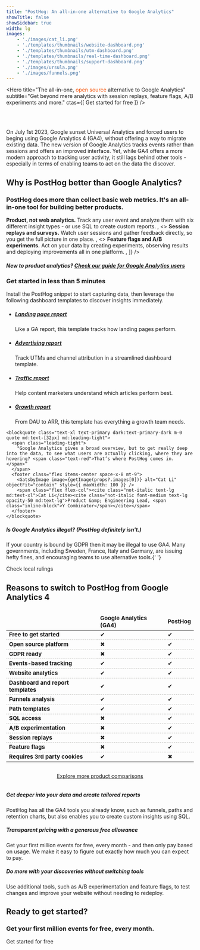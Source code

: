 ```yaml
---
title: "PostHog: An all-in-one alternative to Google Analytics"
showTitle: false
showSidebar: true
width: lg
images:
    - './images/cat_li.png'
    - './templates/thumbnails/website-dashboard.png'
    - './templates/thumbnails/utm-dashboard.png'
    - './templates/thumbnails/real-time-dashboard.png'
    - './templates/thumbnails/support-dashboard.png'
    - './images/ursula.png'
    - './images/funnels.png'
---
```



<Hero
    title="The all-in-one, <span style='color: #f64e00;'>open source</span> alternative to Google Analytics"
    subtitle="Get beyond mere analytics with session replays, feature flags, A/B experiments and more."
    ctas={[
        <CallToAction width="56" to="https://app.posthog.com/">
            Get started for free
        </CallToAction>
    ]}
/>

<div>
<br>
</br>
<p className="font-semibold mt-2 md:mt-3 text-center pb-5 pt-5 ">
On July 1st 2023, Google sunset Universal Analytics and forced users to beging using Google Analytics 4 (GA4), without offering a way to migrate existing data. The new version of Google Analytics tracks events rather than sessions and offers an improved interface. Yet, while GA4 offers a more modern approach to tracking user activity, it still lags behind other tools - especially in terms of enabling teams to act on the data the discover.
</p>
</div>

<Section>
<h2 className="text-3xl lg:text-5xl text-center">Why is PostHog better than Google Analytics?</h2>
<h3 className="m-0 font-semibold mt-2 md:mt-3 text-center pb-5">PostHog does more than collect basic web metrics. It's an all-in-one tool for building better products.</h3>
<FeatureSnapshot
        image={funnel}
        features={[
            <>
                <strong>Product, not web analytics.</strong> Track any user event and analyze them with six different insight types - or use SQL to create custom reports.
            </>,
            <>
                <strong>Session replays and surveys.</strong> Watch user sessions and gather feedback directly, so you get the full picture in one place.
            </>,
            <>
                <strong>Feature flags and A/B experiments.</strong> Act on your data by creating experiments, observing results and deploying improvements all in one platform.
            </>,
        ]}
    />
<h5 className="text-center pt-5">New to product analytics? <a href="/blog/google-analytics-to-posthog">Check our guide for Google Analytics users</a></h5>
</Section>

<section className="my-24 px-5">
  <div className="max-w-screen-2xl mx-auto">
    <h3 class="text-2xl lg:text-3xl m-0 text-center mb-6 sm:mb-16 lg:mb-8">Get started in less than 5 minutes</h3>
    <p className="m-0 font-semibold mt-2 md:mt-3 text-center pb-5">Install the PostHog snippet to start capturing data, then leverage the following dashboard templates to discover insights immediately.</p>
    <div class="flex justify-center">
      <ul class="m-0 p-0 list-none inline-grid sm:grid-cols-2 lg:grid-cols-4 justify-evenly relative after:absolute after:w-full after:left-0 after:top-1/2 after:-translateY-1/2 before:absolute before:h-full before:top-0 before:left-1/2 after:-translateX-1/2 sm:after:block after:hidden sm:before:block lg:before:hidden lg:after:hidden before:hidden">
        <li class="relative md:max-w-md py-4 md:py-8 pl-4 pr-2 md:px-12 lg:px-8">
          <GatsbyImage image={getImage(props?.images[1])} alt="landing page template" objectFit="contain" style={{ maxWidth: 150 }} />
          <h5 class="text-xl font-extrabold m-0 pb-1 pr-4"><a href="/templates/landing-dashboard">Landing page report</a></h5>
          <p class="m-0 text-[15px]">Like a GA report, this template tracks how landing pages perform.</p>
        </li>
        <li class="relative md:max-w-md py-4 md:py-8 pl-4 pr-2 md:px-12 lg:px-8">
          <GatsbyImage image={getImage(props?.images[2])} alt="UTM tracking" objectFit="contain" style={{ maxWidth: 150 }} />
          <h5 class="text-xl font-extrabold m-0 pb-1 pr-4"><a href="/templates/advertising-dashboard">Advertising report</a></h5>
          <p class="m-0 text-[15px]">Track UTMs and channel attribution in a streamlined dashboard template.</p>
        </li>
        <li class="relative md:max-w-md py-4 md:py-8 pl-4 pr-2 md:px-12 lg:px-8">
          <GatsbyImage image={getImage(props?.images[3])} alt="Website traffic report" objectFit="contain" style={{ maxWidth: 150 }} />
          <h5 class="text-xl font-extrabold m-0 pb-1 pr-4"><a href="/templates/website-dashboard">Traffic report</a></h5>
          <p class="m-0 text-[15px]">Help content marketers understand which articles perform best.</p>
        </li>
        <li class="relative md:max-w-md py-4 md:py-8 pl-4 pr-2 md:px-12 lg:px-8">
          <GatsbyImage image={getImage(props?.images[4])} alt="growth analytics" objectFit="contain" style={{ maxWidth: 150 }} />
          <h5 class="text-xl font-extrabold m-0 pb-1 pr-4"><a href="/templates/growth-dashboard">Growth report</a></h5>
          <p class="m-0 text-[15px]">From DAU to ARR, this template has everything a growth team needs.</p>
        </li>
      </ul>
    </div>
  </div>
</section>

<section className="my-24 px-5">

  <div class="max-w-screen-lg mx-auto font-bold border-dashed">
    
    <blockquote class="text-xl text-primary dark:text-primary-dark m-0 quote md:text-[32px] md:leading-tight">
      <span class="leading-tight">
        "Google Analytics gives a broad overview, but to get really deep into the data, to see what users are actually clicking, where they are hovering? <span class="text-red">That’s where PostHog comes in.</span>”
      </span>
      <footer class="flex items-center space-x-8 mt-9">
        <GatsbyImage image={getImage(props?.images[0])} alt="Cat Li" objectFit="contain" style={{ maxWidth: 100 }} />
        <span class="flex flex-col"><cite class="not-italic text-lg md:text-xl">Cat Li</cite><cite class="not-italic font-medium text-lg opacity-50 md:text-lg">Product &amp; Engineering Lead, <span class="inline-block">Y Combinator</span></cite></span>
      </footer>
    </blockquote>
  </div>
</section>

<Section cols={2}>
    <div>
        <GatsbyImage image={getImage(props?.images[5])} alt="GA4 illegal?" objectFit="contain" style={{ maxWidth: 700 }} />
    </div>
    <div>
        <h5>
            <span className="text-red block text-2xl">Is Google Analytics illegal?</span> (PostHog definitely isn't.)
        </h5>
        <p>
            If your country is bound by GDPR then it may be illegal to use GA4. Many governments, including Sweden, France, Italy and Germany, are issuing hefty fines, and encouraging teams to use alternative tools.{' '}
        </p>
        <CallToAction href="https://www.isgoogleanalyticsillegal.com/">Check local rulings</CallToAction>
    </div>
</Section>

<Section>
<h2 className="text-3xl lg:text-5xl text-center">Reasons to switch to PostHog from Google Analytics 4</h2>
<div className="overflow-x-auto -mx-5" style="display: flex; justify-content: center;">
<table className="w-400 mt-4" style="max-width: 1100px; font-size: 15px;">
    <thead>
        <tr style="border-bottom: 1px dashed; border-color: #bfbfbc">
            <td className="w-1/12"></td>
            <td className="w-1/12 text-center"><strong>Google Analytics (GA4)</strong></td>
            <td className="w-1/12 text-center bg-gray-accent bg-opacity-50"><strong>PostHog</strong></td>
        </tr>
    </thead>
    <tbody>
        <tr style="border-bottom: 1px dashed; border-color: #bfbfbc">
            <td><strong>Free to get started</strong></td>
            <td className="text-center"><span className="text-green text-lg">✔</span></td>
            <td className="bg-gray-accent bg-opacity-50 text-center"><span className="text-green text-lg">✔</span></td>
        </tr>
        <tr style="border-bottom: 1px dashed; border-color: #bfbfbc">
            <td><strong>Open source platform</strong></td>
            <td className="text-center"><span className="text-red text-lg">✖</span></td>
            <td className="bg-gray-accent bg-opacity-50 text-center"><span className="text-green text-lg">✔</span></td>
        </tr>
        <tr style="border-bottom: 1px dashed; border-color: #bfbfbc">
            <td><strong>GDPR ready</strong></td>
            <td className="text-center"><span className="text-red text-lg">✖</span></td>
            <td className="bg-gray-accent bg-opacity-50 text-center"><span className="text-green text-lg">✔</span></td>
        </tr>
        <tr style="border-bottom: 1px dashed; border-color: #bfbfbc">
            <td><strong>Events-based tracking</strong></td>
            <td className="text-center"><span className="text-green text-lg">✔</span></td>
            <td className="bg-gray-accent bg-opacity-50 text-center"><span className="text-green text-lg">✔</span></td>
        </tr>
        <tr style="border-bottom: 1px dashed; border-color: #bfbfbc">
            <td><strong>Website analytics</strong></td>
            <td className="text-center"><span className="text-green text-lg">✔</span></td>
            <td className="bg-gray-accent bg-opacity-50 text-center"><span className="text-green text-lg">✔</span></td>
        </tr>
        <tr style="border-bottom: 1px dashed; border-color: #bfbfbc">
            <td><strong>Dashboard and report templates</strong></td>
            <td className="text-center"><span className="text-green text-lg">✔</span></td>
            <td className="bg-gray-accent bg-opacity-50 text-center"><span className="text-green text-lg">✔</span></td>
        </tr>
        <tr style="border-bottom: 1px dashed; border-color: #bfbfbc">
            <td><strong>Funnels analysis</strong></td>
            <td className="text-center"><span className="text-green text-lg">✔</span></td>
            <td className="bg-gray-accent bg-opacity-50 text-center"><span className="text-green text-lg">✔</span></td>
        </tr>
        <tr style="border-bottom: 1px dashed; border-color: #bfbfbc">
            <td><strong>Path templates</strong></td>
            <td className="text-center"><span className="text-green text-lg">✔</span></td>
            <td className="bg-gray-accent bg-opacity-50 text-center"><span className="text-green text-lg">✔</span></td>
        </tr>
        <tr style="border-bottom: 1px dashed; border-color: #bfbfbc">
            <td><strong>SQL access</strong></td>
            <td className="text-center"><span className="text-red text-lg">✖</span></td>
            <td className="bg-gray-accent bg-opacity-50 text-center"><span className="text-green text-lg">✔</span></td>
        </tr>
        <tr style="border-bottom: 1px dashed; border-color: #bfbfbc">
            <td><strong>A/B experimentation</strong></td>
            <td className="text-center"><span className="text-red text-lg">✖</span></td>
            <td className="bg-gray-accent bg-opacity-50 text-center"><span className="text-green text-lg">✔</span></td>
        </tr>
        <tr style="border-bottom: 1px dashed; border-color: #bfbfbc">
            <td><strong>Session replays</strong></td>
            <td className="text-center"><span className="text-red text-lg">✖</span></td>
            <td className="bg-gray-accent bg-opacity-50 text-center"><span className="text-green text-lg">✔</span></td>
        </tr>
        <tr style="border-bottom: 1px dashed; border-color: #bfbfbc">
            <td><strong>Feature flags</strong></td>
            <td className="text-center"><span className="text-red text-lg">✖</span></td>
            <td className="bg-gray-accent bg-opacity-50 text-center"><span className="text-green text-lg">✔</span></td>
        </tr>
        <tr style="border-bottom: 1px dashed; border-color: #bfbfbc">
            <td><strong>Requires 3rd party cookies</strong></td>
            <td className="text-center"><span className="text-green text-lg">✔</span></td>
            <td className="bg-gray-accent bg-opacity-50 text-center"><span className="text-red text-lg">✖</span></td>
        </tr>
    </tbody>
</table>
</div>
<div style="display: flex; justify-content: center;">
<p><a href="/blog/tags/comparisons">Explore more product comparisons</a></p>
</div>
</Section>

<Section cols={3}>
    <div>
        <h5>
            <span className="text-yellow block text-2xl">Get deeper into your data</span> and create tailored reports
        </h5>
        <p>
            PostHog has all the GA4 tools you already know, such as funnels, paths and retention charts, but also enables you to create custom insights using SQL.
        </p>
    </div>
    <div>
        <h5>
            <span className="text-yellow block text-2xl">Transparent pricing</span> with a generous free allowance
        </h5>
        <p>
          Get your first million events for free, every month - and then only pay based on usage. We make it easy to figure out exactly how much you can expect to pay.  
        </p>
    </div>
    <div>
        <h5>
            <span className="text-yellow block text-2xl">Do more with your discoveries</span> without switching tools
        </h5>
        <p>
            Use additional tools, such as A/B experimentation and feature flags, to test changes and improve your website without needing to redeploy.
        </p>
    </div>
</Section>

<div className="text-center">

<h2 className="text-3xl lg:text-5xl pb-1">Ready to get started?</h2>
<h3 className="m-0 font-semibold mt-2 md:mt-3 text-center pb-5">Get your first million events for free, every month.</h3>
<CallToAction href="app.posthog.com/signup">Get started for free</CallToAction>

</div>
